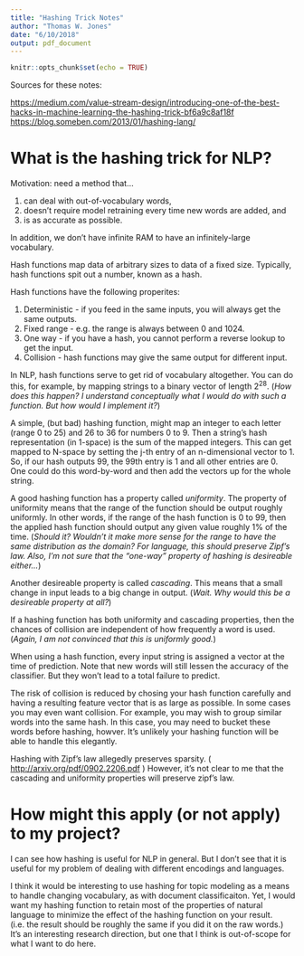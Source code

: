 ```yaml
---
title: "Hashing Trick Notes"
author: "Thomas W. Jones"
date: "6/10/2018"
output: pdf_document
---
```


```r
knitr::opts_chunk$set(echo = TRUE)
```

Sources for these notes: 

  [https://medium.com/value-stream-design/introducing-one-of-the-best-hacks-in-machine-learning-the-hashing-trick-bf6a9c8af18f](https://medium.com/value-stream-design/introducing-one-of-the-best-hacks-in-machine-learning-the-hashing-trick-bf6a9c8af18f)
  [https://blog.someben.com/2013/01/hashing-lang/](https://blog.someben.com/2013/01/hashing-lang/)

# What is the hashing trick for NLP?
Motivation: need a method that...

1. can deal with out-of-vocabulary words,
2. doesn't require model retraining every time new words are added, and
3. is as accurate as possible.

In addition, we don't have infinite RAM to have an infinitely-large vocabulary.

Hash functions map data of arbitrary sizes to data of a fixed size. Typically, hash functions spit out a number, known as a hash.

Hash functions have the following properites:

1. Deterministic - if you feed in the same inputs, you will always get the same outputs.
2. Fixed range - e.g. the range is always between 0 and 1024.
3. One way - if you have a hash, you cannot perform a reverse lookup to get the input.
4. Collision - hash functions may give the same output for different input. 

In NLP, hash functions serve to get rid of vocabulary altogether. You can do this, for example, by mapping strings to a binary vector of length $2^{28}$. (*How does this happen? I understand conceptually what I would do with such a function. But how would I implement it?*)

A simple, (but bad) hashing function, might map an integer to each letter (range 0 to 25) and 26 to 36 for numbers 0 to 9. Then a string's hash representation (in 1-space) is the sum of the mapped integers. This can get mapped to N-space by setting the j-th entry of an n-dimensional vector to 1. So, if our hash outputs 99, the 99th entry is 1 and all other entries are 0. One could do this word-by-word and then add the vectors up for the whole string.

A good hashing function has a property called *uniformity*. The property of uniformity means that the range of the function should be output roughly uniformly. In other words, if the range of the hash function is 0 to 99, then the applied hash function should output any given value roughly 1% of the time. (*Should it? Wouldn't it make more sense for the range to have the same distribution as the domain? For language, this should preserve Zipf's law. Also, I'm not sure that the "one-way" property of hashing is desireable either...*)

Another desireable property is called *cascading*. This means that a small change in input leads to a big change in output. (*Wait. Why would this be a desireable property at all?*)

If a hashing function has both uniformity and cascading properties, then the chances of collision are independent of how frequently a word is used. (*Again, I am not convinced that this is uniformly good.*)

When using a hash function, every input string is assigned a vector at the time of prediction. Note that new words will still lessen the accuracy of the classifier. But they won't lead to a total failure to predict.

The risk of collision is reduced by chosing your hash function carefully and having a resulting feature vector that is as large as possible. In some cases you may even want collision. For example, you may wish to group similar words into the same hash. In this case, you may need to bucket these words before hashing, howver. It's unlikely your hashing function will be able to handle this elegantly.

Hashing with Zipf's law allegedly preserves sparsity. ( [http://arxiv.org/pdf/0902.2206.pdf](http://arxiv.org/pdf/0902.2206.pdf) ) However, it's not clear to me that the cascading and uniformity properties will preserve zipf's law.

# How might this apply (or not apply) to my project?

I can see how hashing is useful for NLP in general. But I don't see that it is useful for my problem of dealing with different encodings and languages.

I think it would be interesting to use hashing for topic modeling as a means to handle changing vocabulary, as with document classificaiton. Yet, I would want my hashing function to retain most of the properties of natural language to minimize the effect of the hashing function on your result. (i.e. the result should be roughly the same if you did it on the raw words.) It's an interesting research direction, but one that I think is out-of-scope for what I want to do here.

